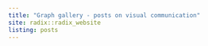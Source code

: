 ```yaml
---
title: "Graph gallery - posts on visual communication"
site: radix::radix_website
listing: posts
---
```

